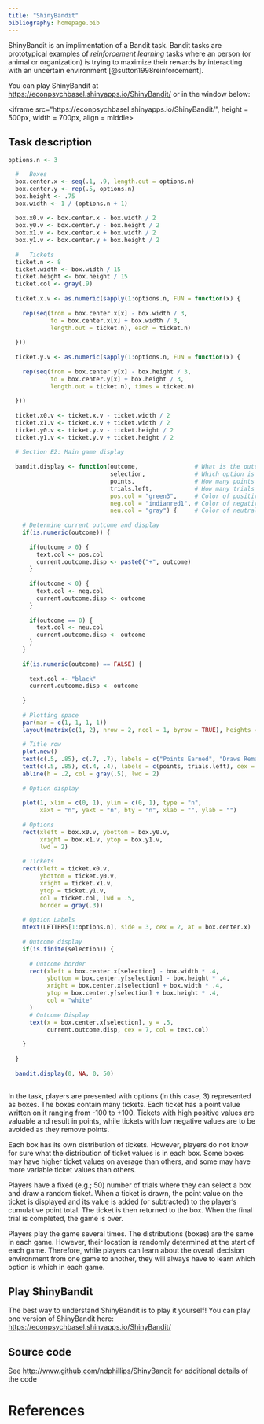 ```yaml
---
title: "ShinyBandit"
bibliography: homepage.bib
---
```


ShinyBandit is an implimentation of a Bandit task. Bandit tasks are prototypical examples of *reinforcement learning* tasks where an person (or animal or organization) is trying to maximize their rewards by interacting with an uncertain environment [@sutton1998reinforcement].

You can play ShinyBandit at [https://econpsychbasel.shinyapps.io/ShinyBandit/](https://econpsychbasel.shinyapps.io/ShinyBandit/) or in the window below:

<iframe src="https://econpsychbasel.shinyapps.io/ShinyBandit/", height = 500px, width = 700px, align = middle></iframe>

## Task description

```r

options.n <- 3

  #   Boxes
  box.center.x <- seq(.1, .9, length.out = options.n)
  box.center.y <- rep(.5, options.n)
  box.height <- .75
  box.width <- 1 / (options.n + 1)
  
  box.x0.v <- box.center.x - box.width / 2
  box.y0.v <- box.center.y - box.height / 2
  box.x1.v <- box.center.x + box.width / 2
  box.y1.v <- box.center.y + box.height / 2
  
  #   Tickets
  ticket.n <- 8
  ticket.width <- box.width / 15
  ticket.height <- box.height / 15
  ticket.col <- gray(.9)
  
  ticket.x.v <- as.numeric(sapply(1:options.n, FUN = function(x) {
    
    rep(seq(from = box.center.x[x] - box.width / 3,
            to = box.center.x[x] + box.width / 3,
            length.out = ticket.n), each = ticket.n)
    
  }))
  
  ticket.y.v <- as.numeric(sapply(1:options.n, FUN = function(x) {
    
    rep(seq(from = box.center.y[x] - box.height / 3,
            to = box.center.y[x] + box.height / 3,
            length.out = ticket.n), times = ticket.n)
    
  }))
  
  ticket.x0.v <- ticket.x.v - ticket.width / 2
  ticket.x1.v <- ticket.x.v + ticket.width / 2
  ticket.y0.v <- ticket.y.v - ticket.height / 2
  ticket.y1.v <- ticket.y.v + ticket.height / 2
  
  # Section E2: Main game display
  
  bandit.display <- function(outcome,                # What is the outcome on this trial?
                             selection,              # Which option is selected?
                             points,                 # How many points have been earned?
                             trials.left,            # How many trials remain?
                             pos.col = "green3",     # Color of positive outcomes
                             neg.col = "indianred1", # Color of negative outcomes
                             neu.col = "gray") {     # Color of neutral outcomes
    
    # Determine current outcome and display
    if(is.numeric(outcome)) {
      
      if(outcome > 0) {
        text.col <- pos.col
        current.outcome.disp <- paste0("+", outcome)
      }
      
      if(outcome < 0) {
        text.col <- neg.col
        current.outcome.disp <- outcome
      }
      
      if(outcome == 0) {
        text.col <- neu.col
        current.outcome.disp <- outcome
      }
    }
    
    if(is.numeric(outcome) == FALSE) {
      
      text.col <- "black"
      current.outcome.disp <- outcome
      
    }
    
    # Plotting space
    par(mar = c(1, 1, 1, 1))
    layout(matrix(c(1, 2), nrow = 2, ncol = 1, byrow = TRUE), heights = c(3, 3), widths = c(9))
    
    # Title row
    plot.new()
    text(c(.5, .85), c(.7, .7), labels = c("Points Earned", "Draws Remaining"), cex = 1, font = 3)
    text(c(.5, .85), c(.4, .4), labels = c(points, trials.left), cex = 2)
    abline(h = .2, col = gray(.5), lwd = 2)
    
    # Option display
    
    plot(1, xlim = c(0, 1), ylim = c(0, 1), type = "n", 
         xaxt = "n", yaxt = "n", bty = "n", xlab = "", ylab = "")
    
    # Options
    rect(xleft = box.x0.v, ybottom = box.y0.v,
         xright = box.x1.v, ytop = box.y1.v, 
         lwd = 2)
    
    # Tickets
    rect(xleft = ticket.x0.v,
         ybottom = ticket.y0.v,
         xright = ticket.x1.v,
         ytop = ticket.y1.v,
         col = ticket.col, lwd = .5, 
         border = gray(.3))
    
    # Option Labels
    mtext(LETTERS[1:options.n], side = 3, cex = 2, at = box.center.x)
    
    # Outcome display
    if(is.finite(selection)) {
      
      # Outcome border
      rect(xleft = box.center.x[selection] - box.width * .4,
           ybottom = box.center.y[selection] - box.height * .4,
           xright = box.center.x[selection] + box.width * .4,
           ytop = box.center.y[selection] + box.height * .4,
           col = "white"
      )
      # Outcome Display
      text(x = box.center.x[selection], y = .5, 
           current.outcome.disp, cex = 7, col = text.col)
      
    }
    
  }
  
  bandit.display(0, NA, 0, 50)
  
```


In the task, players are presented with options (in this case, 3) represented as boxes. The boxes contain many tickets. Each ticket has a point value written on it ranging from -100 to +100. Tickets with high positive values are valuable and result in points, while tickets with low negative values are to be avoided as they remove points.

Each box has its own distribution of tickets. However, players do not know for sure what the distribution of ticket values is in each box. Some boxes may have higher ticket values on average than others, and some may have more variable ticket values than others.

Players have a fixed (e.g.; 50) number of trials where they can select a box and draw a random ticket. When a ticket is drawn, the point value on the ticket is displayed and its value is added (or subtracted) to the player's cumulative point total. The ticket is then returned to the box. When the final trial is completed, the game is over.

Players play the game several times. The distributions (boxes) are the same in each game. However, their location is randomly determined at the start of each game. Therefore, while players can learn about the overall decision environment from one game to another, they will always have to learn which option is which in each game.


## Play ShinyBandit
The best way to understand ShinyBandit is to play it yourself! You can play one version of ShinyBandit here: [https://econpsychbasel.shinyapps.io/ShinyBandit/](https://econpsychbasel.shinyapps.io/ShinyBandit/)


## Source code

See [http://www.github.com/ndphillips/ShinyBandit](http://www.github.com/ndphillips/ShinyBandit) for additional details of the code


# References